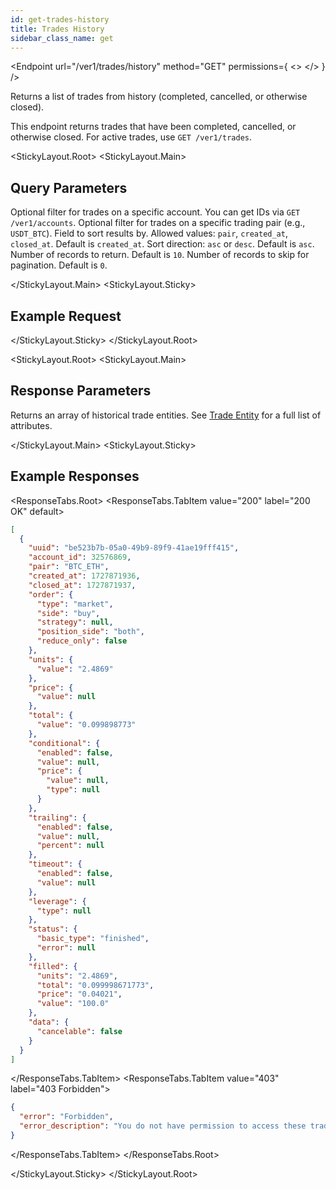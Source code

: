 ```yaml
---
id: get-trades-history
title: Trades History
sidebar_class_name: get
---
```



<Endpoint
  url="/ver1/trades/history"
  method="GET"
  permissions={
    <>
      <Permission title="Permission" description="SMART_TRADES_READ" />
      <Permission title="Security" description="SIGNED" />
    </>
  }
/>

Returns a list of trades from history (completed, cancelled, or otherwise closed).

<Informer variant="info">
  This endpoint returns trades that have been completed, cancelled, or otherwise closed. For active trades, use <code>GET /ver1/trades</code>.
</Informer>

<Separator />

<StickyLayout.Root>
  <StickyLayout.Main>

## Query Parameters

<ApiParam name="account_id" type="integer" id="account_id">
  Optional filter for trades on a specific account. You can get IDs via <code>GET /ver1/accounts</code>.
</ApiParam>

<ApiParam name="pair" type="string" id="pair">
  Optional filter for trades on a specific trading pair (e.g., <code>USDT_BTC</code>).
</ApiParam>

<ApiParam name="order_by" type="string" id="order_by">
  Field to sort results by. Allowed values: <code>pair</code>, <code>created_at</code>, <code>closed_at</code>. Default is <code>created_at</code>.
</ApiParam>

<ApiParam name="order_direction" type="string" id="order_direction">
  Sort direction: <code>asc</code> or <code>desc</code>. Default is <code>asc</code>.
</ApiParam>

<ApiParam name="limit" type="integer" id="limit">
  Number of records to return. Default is <code>10</code>.
</ApiParam>

<ApiParam name="offset" type="integer" id="offset">
  Number of records to skip for pagination. Default is <code>0</code>.
</ApiParam>

  </StickyLayout.Main>
  <StickyLayout.Sticky>

## Example Request

<NoContentEndpoint method="GET" endpoint="/ver1/trades/history?account_id=1&amp;limit=5" />

  </StickyLayout.Sticky>
</StickyLayout.Root>

<StickyLayout.Root>
  <StickyLayout.Main>

## Response Parameters

Returns an array of historical trade entities. See [Trade Entity](/docs/smart-trade/simple_test) for a full list of attributes.

  </StickyLayout.Main>
  <StickyLayout.Sticky>

## Example Responses

<ResponseTabs.Root>
  <ResponseTabs.TabItem value="200" label="200 OK" default>

```json
[
  {
    "uuid": "be523b7b-05a0-49b9-89f9-41ae19fff415",
    "account_id": 32576869,
    "pair": "BTC_ETH",
    "created_at": 1727871936,
    "closed_at": 1727871937,
    "order": {
      "type": "market",
      "side": "buy",
      "strategy": null,
      "position_side": "both",
      "reduce_only": false
    },
    "units": {
      "value": "2.4869"
    },
    "price": {
      "value": null
    },
    "total": {
      "value": "0.099898773"
    },
    "conditional": {
      "enabled": false,
      "value": null,
      "price": {
        "value": null,
        "type": null
      }
    },
    "trailing": {
      "enabled": false,
      "value": null,
      "percent": null
    },
    "timeout": {
      "enabled": false,
      "value": null
    },
    "leverage": {
      "type": null
    },
    "status": {
      "basic_type": "finished",
      "error": null
    },
    "filled": {
      "units": "2.4869",
      "total": "0.099998671773",
      "price": "0.04021",
      "value": "100.0"
    },
    "data": {
      "cancelable": false
    }
  }
]
```

  </ResponseTabs.TabItem>
  <ResponseTabs.TabItem value="403" label="403 Forbidden">

```json
{
  "error": "Forbidden",
  "error_description": "You do not have permission to access these trades."
}
```

  </ResponseTabs.TabItem>
</ResponseTabs.Root>

  </StickyLayout.Sticky>
</StickyLayout.Root>
